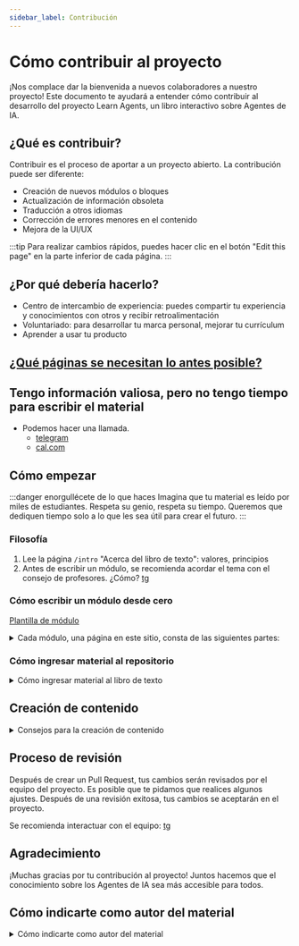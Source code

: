 ```yaml
---
sidebar_label: Contribución
---
```


# Cómo contribuir al proyecto

¡Nos complace dar la bienvenida a nuevos colaboradores a nuestro proyecto! Este documento te ayudará a entender cómo contribuir al desarrollo del proyecto Learn Agents, un libro interactivo sobre Agentes de IA.

## ¿Qué es contribuir?

Contribuir es el proceso de aportar a un proyecto abierto. La contribución puede ser diferente:
- Creación de nuevos módulos o bloques
- Actualización de información obsoleta
- Traducción a otros idiomas
- Corrección de errores menores en el contenido
- Mejora de la UI/UX

:::tip
Para realizar cambios rápidos, puedes hacer clic en el botón "Edit this page" en la parte inferior de cada página.
:::

## ¿Por qué debería hacerlo?

- Centro de intercambio de experiencia: puedes compartir tu experiencia y conocimientos con otros y recibir retroalimentación
- Voluntariado: para desarrollar tu marca personal, mejorar tu currículum
- Aprender a usar tu producto

## [¿Qué páginas se necesitan lo antes posible?](orders)

## Tengo información valiosa, pero no tengo tiempo para escribir el material

- Podemos hacer una llamada.
   - [telegram](https://t.me/nongilgamesj)
   - [cal.com](https://cal.com/merkulov)

## Cómo empezar

:::danger enorgullécete de lo que haces
Imagina que tu material es leído por miles de estudiantes. Respeta su genio, respeta su tiempo. Queremos que dediquen tiempo solo a lo que les sea útil para crear el futuro.
:::

### Filosofía

1. Lee la página `/intro` "Acerca del libro de texto": valores, principios
2. Antes de escribir un módulo, se recomienda acordar el tema con el consejo de profesores. ¿Cómo? [tg](https://t.me/nongilgamesj)

### Cómo escribir un módulo desde cero

[Plantilla de módulo](https://github.com/all-mute/learn-agents/blob/main/template-ru.mdx)

<details>
<summary>Cada módulo, una página en este sitio, consta de las siguientes partes:</summary>

#### Introducción
Comienza con una breve introducción que explique lo que se estudiará en esta página. Agrega motivación para interesar al lector. Una buena motivación es la solución de un problema de la vida, un caso industrial, una historia de fracaso.

Objetivos de aprendizaje: Define lo que el lector debe poder hacer después de estudiar el material. Esto ayudará a enfocar la atención en los aspectos clave.

#### Preguntas
Enumera las principales preguntas que se discutirán. Esto ayudará al lector a comprender a qué prestar atención.

#### Pasos de aprendizaje
Divide el material en pasos o etapas lógicas. Esto puede ser una secuencia de acciones o conceptos que deben estudiarse.

La menor cantidad posible de material debe incluirse en los pasos principales, pero lo suficiente para dominar los siguientes módulos y encontrar un trabajo de IA Aplicada (como guía)

Pasos adicionales: Incluye pasos adicionales para un estudio más profundo del tema, si es necesario.

#### Resumen del módulo

Es útil leerlo para que el cerebro repase el material una vez más.

#### Exercises
Preguntas complejas. Será difícil mientras reflexionas sobre ellas, pero es normal. Es en este momento cuando el cerebro forma activamente nuevas conexiones neuronales.

### Hablar sobre tu producto o tema, indirectamente relacionado con los agentes

Vender es ayudar, pero tu producto solo puede estar presente en la lección de forma indirecta. También deberás hablar sobre los competidores.

- Si coincide directamente con los agentes y es un conocimiento crítico para el trabajo, entonces entra en la hoja de ruta.

- Si coincide con los agentes, pero el conocimiento no es obligatorio para el trabajo, entonces entra en la hoja de ruta con una marca de material adicional/profesional (marca de verificación verde/púrpura en el mapa)

- Si no coincide con los agentes, se coloca en un bloque extra, con enlaces a la página del programa principal
O en las páginas del programa principal, pero en pasos adicionales

</details>

### Cómo ingresar material al repositorio

<details>
<summary>Cómo ingresar material al libro de texto</summary>

1. **Haz un fork del repositorio**
   Crea un fork de nuestro repositorio principal:
   - [github.com/all-mute/learn-agents](https://github.com/all-mute/learn-agents)

2. Clona tu fork en tu máquina local

3. Ingresa los comandos:
   ```bash
   # Instala las dependencias
   npm install

   # Inicia la versión local
   npx docusaurus start --locale ru
   ```

4. Realiza cambios en los archivos

5. Crea un Pull Request

Puede ayudar un video (y chatgpt):
<iframe width="560" height="315" src="https://www.youtube.com/embed/CML6vfKjQss?si=ILGJemXDu8jAF0gH" title="YouTube video player" frameborder="0" allow="accelerometer; autoplay; clipboard-write; encrypted-media; gyroscope; picture-in-picture; web-share" referrerpolicy="strict-origin-when-cross-origin" allowfullscreen></iframe>

</details>

## Creación de contenido

<details>
<summary>Consejos para la creación de contenido</summary>

### [Documentación de Docusaurus](https://docusaurus.io/docs)

### [Markdown Features](https://docusaurus.io/docs/2.x/markdown-features)

### Estructura del proyecto

El contenido se encuentra en los siguientes directorios:
- Versión en inglés: `/docs/`
- Versión en ruso: `/i18n/ru/docusaurus-plugin-content-docs/current/`

### Formato

- Usa Markdown para el formato básico
- Para componentes más complejos, usa MDX
- Almacena las imágenes en `/static/img/`

### Ejemplo de cómo agregar nuevo material

1. Crea un nuevo archivo `.mdx` en el directorio correspondiente
2. Agrega metadatos al principio del archivo:
   ```mdx
   ---
   sidebar_label: Nombre para la barra lateral
   ---

   # Título de la página
   ```
3. Escribe y formatea tu contenido

### Agregar una página a la navegación

Para que tu nueva página aparezca en la barra lateral de navegación, debes agregarla al archivo `sidebars.ts` en la raíz del proyecto:

1. Abre el archivo `sidebars.ts`
2. Encuentra la categoría correspondiente para tu página
3. Agrega la ruta a tu archivo en la sección correspondiente:

```typescript
// Ejemplo de cómo agregar una nueva página a la categoría Handbook
{
  type: 'category',
  label: 'Handbook',
  items: [
    'handbook/introduction',
    'handbook/contributing', // páginas existentes
    'handbook/tu-nueva-pagina', // tu nueva página
  ],
},
```

Ten en cuenta que la ruta se especifica sin la extensión `.mdx` y en relación con el directorio `docs/` o `i18n/ru/docusaurus-plugin-content-docs/current/`.

</details>

## Proceso de revisión

Después de crear un Pull Request, tus cambios serán revisados por el equipo del proyecto.
Es posible que te pidamos que realices algunos ajustes. Después de una revisión exitosa, tus cambios se aceptarán en el proyecto.

Se recomienda interactuar con el equipo: [tg](https://t.me/nongilgamesj)

## Agradecimiento

¡Muchas gracias por tu contribución al proyecto! Juntos hacemos que el conocimiento sobre los Agentes de IA sea más accesible para todos.

## Cómo indicarte como autor del material

<details>
<summary>Cómo indicarte como autor del material</summary>

Para indicarte como autor de la página, debes seguir dos pasos:

### 1. Agrega información sobre ti en el archivo de autores

Los datos sobre los autores se almacenan en el archivo `blog/authors.json`. Agrega tu información en formato JSON:

```json
{
  "tu_clave": {
    "name": "Tu Nombre",
    "title": "Tu puesto o rol",
    "url": "https://github.com/tu-cuenta",
    "image_url": "https://github.com/tu-cuenta.png",
    "socials": {
      "github": "tu-cuenta",
      "linkedin": "tu-perfil-linkedin",
      "email": "tu-correo@example.com",
      "x": "tu-cuenta-twitter"
    },
    "description": "Breve descripción sobre ti (opcional)"
  }
}
```

Todos los campos excepto `name` son opcionales, pero se recomienda especificar al menos una red social.

### 2. Indícate como autor en el frontmatter de tu página

Al principio de tu archivo `.mdx`, agrega el campo `authors` a la sección frontmatter:

```mdx
---
sidebar_label: Nombre para la barra lateral
authors: tu_clave
---

# Título de la página
```

También puedes especificar varios autores a través de un array:

```mdx
---
sidebar_label: Nombre para la barra lateral
authors:
  - tu_clave
  - otro_autor
---
```

O especificar la información del autor directamente:

```mdx
---
sidebar_label: Nombre para la barra lateral
authors:
  - name: Tu Nombre
    title: Tu puesto o rol
    url: https://github.com/tu-cuenta
    image_url: https://github.com/tu-cuenta.png
    socials:
      github: tu-cuenta
---
```

Después de estos cambios, tu información sobre el autor se mostrará debajo del título de la página, incluido el avatar y los enlaces a las redes sociales.

:::note
Asegúrate de que la clave del autor en `authors` coincida exactamente con la clave en el archivo `blog/authors.json`, de lo contrario, la información sobre el autor no se mostrará.
:::

</details>